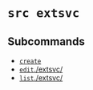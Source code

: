 # `src extsvc`

## Subcommands


* [`create`](./extsvc/create)
* [`edit`./extsvc/](edit)
* [`list`./extsvc/](list)
